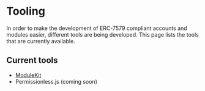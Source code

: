 # Tooling

In order to make the development of ERC-7579 compliant accounts and modules easier, different tools are being developed. This page lists the tools that are currently available.

## Current tools

- [ModuleKit](/tooling/modulekit)
- Permissionless.js (coming soon)
